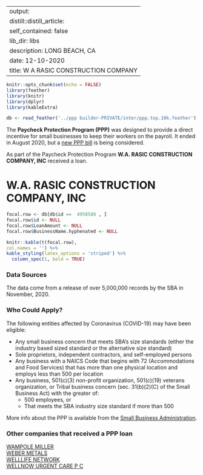 
---
output:
  distill::distill_article:
    self_contained: false
    lib_dir: libs
description: LONG BEACH, CA 
date: 12-10-2020
title: W A RASIC CONSTRUCTION COMPANY 
---




```r
knitr::opts_chunk$set(echo = FALSE)
library(feather)
library(knitr)
library(dplyr)
library(kableExtra)

db <- read_feather('../ppp builder-PRIVATE/inter/ppp.top.10k.feather')

```



The **Paycheck Protection Program (PPP)** was designed to provide a direct incentive for small businesses to keep their workers on the payroll. It ended in August 2020, but a [new PPP bill](https://thehill.com/policy/finance/529092-bipartisan-support-for-new-ppp-loans-gains-momentum-in-congress) is being considered.

As part of the Paycheck Protection Program **W.A. RASIC CONSTRUCTION COMPANY, INC** received a loan.


# W.A. RASIC CONSTRUCTION COMPANY, INC 

```r
focal.row <- db[db$id ==  4958588 , ]
focal.row$id <- NULL
focal.row$LoanAmount <- NULL
focal.row$BusinessName.hyphenated <- NULL

knitr::kable(t(focal.row), 
col.names = '') %>%
kable_styling(latex_options = 'striped') %>%
  column_spec(1, bold = TRUE)


```

### Data Sources

The data come from a release of over 5,000,000 records by the SBA in November, 2020.


### Who Could Apply?

The following entities affected by Coronavirus (COVID-19) may have been eligible:

+ Any small business concern that meets SBA’s size standards (either the industry based sized standard or the alternative size standard)
+ Sole proprietors, independent contractors, and self-employed persons
+ Any business with a NAICS Code that begins with 72 (Accommodations and Food Services) that has more than one physical location and employs less than 500 per location
+ Any business, 501(c)(3) non-profit organization, 501(c)(19) veterans organization, or Tribal business concern (sec. 31(b)(2)(C) of the Small Business Act) with the greater of:
  + 500 employees, or 
  + That meets the SBA industry size standard if more than 500


More info about the PPP is available from the [Small Business Administration](https://www.sba.gov/funding-programs/loans/coronavirus-relief-options/paycheck-protection-program).

 
### Other companies that received a PPP loan 
   
 [WAMPOLE MILLER](/Paycheck-Protection-Program/4972366-WAMPOLE-MILLER) <br> [WEBER METALS](/Paycheck-Protection-Program/4995120-WEBER-METALS) <br> [WELLLIFE NETWORK](/Paycheck-Protection-Program/5001600-WELLLIFE-NETWORK) <br> [WELLNOW URGENT CARE P C](/Paycheck-Protection-Program/5002252-WELLNOW-URGENT-CARE-P-C) <br>